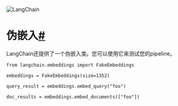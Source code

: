 

<Head>
  <script>
    {
      `(function() {
         var _hmt = _hmt || [];
(function() {
  var hm = document.createElement("script");
  hm.src = "https://hm.baidu.com/hm.js?e60fb290e204e04c5cb6f79b0ac1e697";
  var s = document.getElementsByTagName("script")[0]; 
  s.parentNode.insertBefore(hm, s);
})();
       })();`
    }
  </script>
</Head>

![LangChain](https://pica.zhimg.com/50/v2-56e8bbb52aa271012541c1fe1ceb11a2_r.gif)





伪嵌入[#](#fake-embeddings "此标题的永久链接")
===================================

LangChain还提供了一个伪嵌入类。您可以使用它来测试您的pipeline。

```
from langchain.embeddings import FakeEmbeddings

```

```
embeddings = FakeEmbeddings(size=1352)

```

```
query_result = embeddings.embed_query("foo")

```

```
doc_results = embeddings.embed_documents(["foo"])

```

